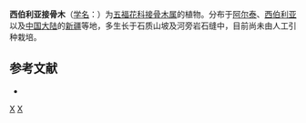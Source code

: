 {{Speciesbox 
| genus = Sambucus
| species = sibirica
| authority = [[中井猛之进|Nakai]]
}}
'''西伯利亚接骨木'''（[[学名|学名]]：{{lang|la|''Sambucus sibirica''}}）为[[五福花科|五福花科]][[接骨木属|接骨木属]]的植物。分布于[[阿尔泰|阿尔泰]]、[[西伯利亚|西伯利亚]]以及[[中国大陆|中国大陆]]的[[新疆|新疆]]等地，多生长于石质山坡及河旁岩石缝中，目前尚未由人工引种栽培。

== 参考文献 ==
<div class="references-small">
* {{cite web| url =http://www.bioinfo.cn/db05/KmzwSpecies.php?action=view&id=20638| title =西伯利亚接骨木| work =《中国高等植物数据库全库》| publisher =中国科学院微生物研究所| author =昆明植物研究所| accessdate =2009-02-25}}{{Dead link|date=2018年6月 |bot=InternetArchiveBot |fix-attempted=no }}
</div>
{{Taxonbar|from=Q15230985}}

[[Category:接骨木属|X]]
[[Category:中井猛之进命名的生物分类|X]]


{{植物小作品}}